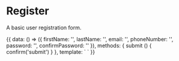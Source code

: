 
<Meta title="Examples|Register" />

# Register

A basic user registration form.

<Preview>
  <Story height="800px" name="Normal">
    {{
      data: () => ({
        firstName: '',
        lastName: '',
        email: '',
        phoneNumber: '',
        password: '',
        confirmPassword: ''
      }),
      methods: {
        submit () {
          confirm('submit')
        }
      },
      template: `
        <sys-form
          submit-color="secondary"
          submit-text="Create Account"
          :submit-function="submit"
        >
          <sys-form-input
            v-model="firstName"
            autocomplete="given-name"
            id="given_name"
            label="First Name"
            name="given_name"
            placeholder="John"
            validation="required"
          />
          <sys-form-input
            v-model="lastName"
            autocomplete="family-name"
            id="family_name"
            label="Last Name"
            name="family_name"
            placeholder="Smith"
            validation="required"
          />
          <sys-form-email
            v-model="email"
            autocomplete="username"
            id="email"
            name="email"
            validation="required"
          />
          <sys-form-input
            v-model="phoneNumber"
            autocomplete="tel"
            id="phone_number"
            type="tel"
            label="Phone Number"
            name="phone_number"
            placeholder="+1 720 226 9269"
            validation="required"
          />
          <sys-form-password
            v-model="password"
            autocomplete="new-password"
            id="new_password"
            name="new_password"
            validation="required"
          />
          <sys-form-password
            v-model="confirmPassword"
            autocomplete="new-password"
            id="password_confirm"
            label="Confirm Password"
            name="new_password_confirm"
            validation="required|confirm:password"
          />
        </sys-form>
      `
    }}
  </Story>
</Preview>
